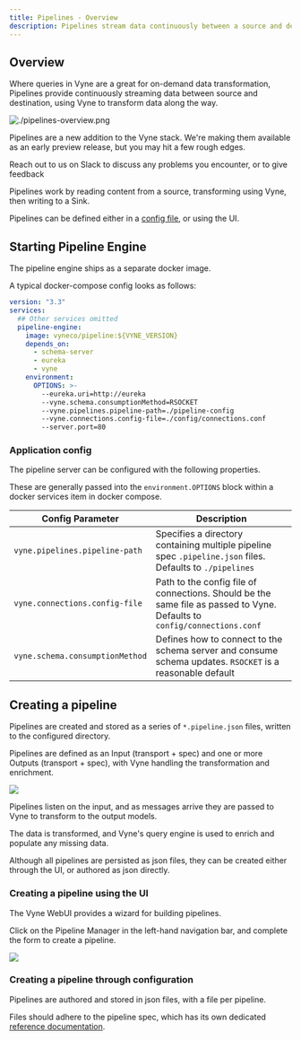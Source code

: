 ```yaml
---
title: Pipelines - Overview
description: Pipelines stream data continuously between a source and destination, transforming with Vyne along the way
---
```




## Overview

Where queries in Vyne are a great for on-demand data transformation, Pipelines provide continuously streaming data between source and destination, using Vyne to transform data along the way.

![./pipelines-overview.png](./pipelines-overview.png)

<Callout title='In beta' type='warning'>

   Pipelines are a new addition to the Vyne stack. We're making them available
   as an early preview release, but you may hit a few rough edges.

   Reach out to us on Slack to discuss any problems you encounter, or to give feedback

</Callout>

Pipelines work by reading content from a source, transforming using Vyne, then writing to a Sink.

Pipelines can be defined either in a [config file](#pipeline-config-spec), or using the UI.

## Starting Pipeline Engine
The pipeline engine ships as a separate docker image.

A typical docker-compose config looks as follows:

```yaml
version: "3.3"
services:
  ## Other services omitted
  pipeline-engine:
    image: vyneco/pipeline:${VYNE_VERSION}
    depends_on:
      - schema-server
      - eureka
      - vyne
    environment:
      OPTIONS: >-
        --eureka.uri=http://eureka
        --vyne.schema.consumptionMethod=RSOCKET
        --vyne.pipelines.pipeline-path=./pipeline-config
        --vyne.connections.config-file=./config/connections.conf
        --server.port=80
```

### Application config
The pipeline server can be configured with the following properties.

These are generally passed into the `environment.OPTIONS` block within a docker services item in
docker compose.

| Config Parameter                | Description                                                                                                                |
|---------------------------------|----------------------------------------------------------------------------------------------------------------------------|
| `vyne.pipelines.pipeline-path`  | Specifies a directory containing multiple pipeline spec `.pipeline.json` files.  Defaults to `./pipelines`                 |
| `vyne.connections.config-file`  | Path to the config file of connections.  Should be the same file as passed to Vyne.  Defaults to `config/connections.conf` |
| `vyne.schema.consumptionMethod` | Defines how to connect to the schema server and consume schema updates.  `RSOCKET` is a reasonable default                 |

## Creating a pipeline
Pipelines are created and stored as a series of `*.pipeline.json` files, written to the configured directory.

Pipelines are defined as an Input (transport + spec) and one or more Outputs (transport + spec), with Vyne handling the transformation and enrichment.

![](./pipeline-input-and-output.png)

Pipelines listen on the input, and as messages arrive they are passed to Vyne to transform to
the output models.

The data is transformed, and Vyne's query engine is used to enrich and populate any missing data.

Although all pipelines are persisted as json files, they can be created either through the UI,
or authored as json directly.

### Creating a pipeline using the UI
The Vyne WebUI provides a wizard for building pipelines.

Click on the Pipeline Manager in the left-hand navigation bar, and complete the form
to create a pipeline.

![](./pipeline-wizard-empty.png)

### Creating a pipeline through configuration
Pipelines are authored and stored in json files, with a file per pipeline.

Files should adhere to the pipeline spec, which has its own dedicated [reference documentation](pipeline-specs).

